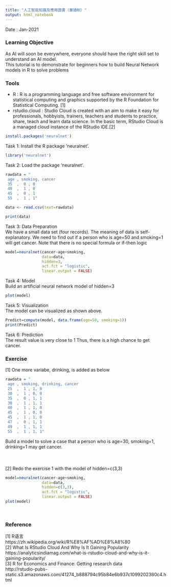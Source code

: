 ```yaml
---
title: "人工智能知識及應用證書（兼讀制）"
output: html_notebook
---
```


Date : Jan-2021

### Learning Objective
As AI will soon be everywhere, everyone should have the right skill set to understand an AI model.<br>
This tutorial is to demonstrate for beginners how to build Neural Network models in R to solve problems


### Tools
* R : R is a programming language and free software environment for statistical computing and graphics supported by the R Foundation for Statistical Computing. [1]
* rstudio.cloud : Studio Cloud is created with an aim to make it easy for professionals, hobbyists, trainers, teachers and students to practice, share, teach and learn data science. In the basic term, RStudio Cloud is a managed cloud instance of the RStudio IDE.[2]


```r
install.packages('neuralnet')

```
Task 1: Install the R package ‘neuralnet’.

```r
library('neuralnet')
```
Task 2: Load the package ‘neuralnet’.


```r
rawdata = "
 age , smoking, cancer
 35  ,  0 , 0
 40  ,  1 , 0
 45  ,  0 , 1
 55  ,  1 , 1"

data <- read.csv(text=rawdata)

print(data)
```
Task 3: Data Preparation<br>
We have a small data set (four records).
The meaning of data is self-explanatory.
We need to find out if a person who is age=50 and smoking=1 will get cancer.
Note that there is no special formula or if-then logic

```r
model=neuralnet(cancer~age+smoking,
                data=data, 
                hidden=3,
                act.fct = "logistic",
                linear.output = FALSE)
```
Task 4: Model<br>
Build an artificial neural network model of hidden=3


```r
plot(model)
```
Task 5: Visualization<br>
The model can be visualized as shown above.

```r
Predict=compute(model, data.frame(age=50, smoking=1))
print(Predict)
```
Task 6: Prediction<br>
The result value is very close to 1
Thus, there is a high chance to get cancer.



### Exercise
[1] One more variabe, drinking, is added as below
```r
rawdata = "
 age , smoking, drinking, cancer
 25  ,  1 , 1, 0
 30  ,  1 , 0, 0
 35  ,  0 , 1, 1
 38  ,  1 , 1, 1
 40  ,  1 , 1, 0
 45  ,  1 , 0, 0
 45  ,  1 , 1, 0
 47  ,  0 , 1, 1
 49  ,  1 , 1, 1
 55  ,  1 , 1, 1"
```
Build a model to solve a case that a person who is age=30, smoking=1, drinking=1 may get cancer.
<br>
<br>
<br>
<br>
[2] Redo the exercise 1 with the model of hidden=c(3,3)
```r
model=neuralnet(cancer~age+smoking,
                data=data, 
                hidden=c(3,3),
                act.fct = "logistic",
                linear.output = FALSE)
plot(model)
```

<br>

### Reference

[1] R语言<br>
https://zh.wikipedia.org/wiki/R%E8%AF%AD%E8%A8%80<br>
[2] What Is RStudio Cloud And Why Is It Gaining Popularity<br>
https://analyticsindiamag.com/what-is-rstudio-cloud-and-why-is-it-gaining-popularity/ <br>
[3] R for Economics and Finance: Getting research data<br>
http://rstudio-pubs-static.s3.amazonaws.com/41274_b888794c95b84e6b937c1099202380c4.html

